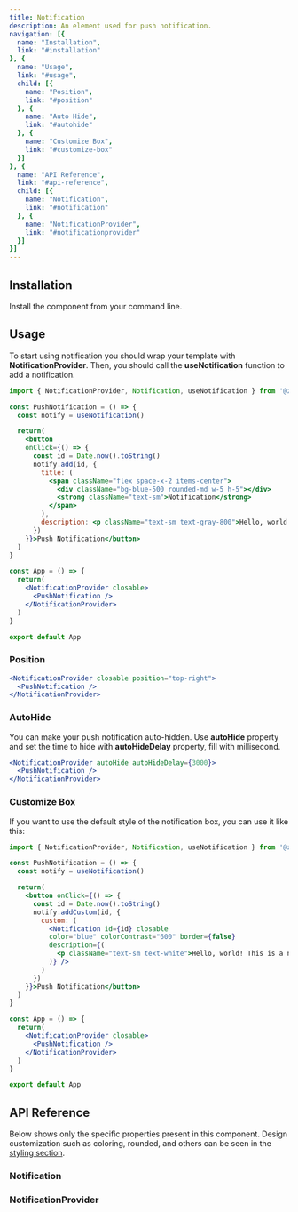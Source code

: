 ```yaml
---
title: Notification
description: An element used for push notification.
navigation: [{
  name: "Installation",
  link: "#installation"
}, {
  name: "Usage",
  link: "#usage",
  child: [{
    name: "Position",
    link: "#position"
  }, {
    name: "Auto Hide",
    link: "#autohide"
  }, {
    name: "Customize Box",
    link: "#customize-box"
  }]
}, {
  name: "API Reference",
  link: "#api-reference",
  child: [{
    name: "Notification",
    link: "#notification"
  }, {
    name: "NotificationProvider",
    link: "#notificationprovider"
  }]
}]
---
```


<PreviewNotification />

## Installation
Install the component from your command line.

<NpmInstall packageName="@zenbu-ui/notification" />

## Usage
To start using notification you should wrap your template with **NotificationProvider**. Then, you should call the **useNotification** function to add a notification.

```jsx
import { NotificationProvider, Notification, useNotification } from '@zenbu-ui/notification'

const PushNotification = () => {
  const notify = useNotification()

  return(
    <button
    onClick={() => {
      const id = Date.now().toString()
      notify.add(id, {
        title: (
          <span className="flex space-x-2 items-center">
            <div className="bg-blue-500 rounded-md w-5 h-5"></div>
            <strong className="text-sm">Notification</strong>
          </span>
        ),
        description: <p className="text-sm text-gray-800">Hello, world! This is a notification message.</p>
      })
    }}>Push Notification</button>
  )
}

const App = () => {
  return(
    <NotificationProvider closable>
      <PushNotification />
    </NotificationProvider>
  )
}

export default App
```

### Position
<PreviewNotificationPosition />

```jsx
<NotificationProvider closable position="top-right">
  <PushNotification />
</NotificationProvider>
```

### AutoHide
You can make your push notification auto-hidden. Use **autoHide** property and set the time to hide with **autoHideDelay** property, fill with millisecond.

<PreviewNotificationAutoHide />

```jsx
<NotificationProvider autoHide autoHideDelay={3000}>
  <PushNotification />
</NotificationProvider>
```

### Customize Box
If you want to use the default style of the notification box, you can use it like this:

<PreviewNotificationCustom />

```jsx
import { NotificationProvider, Notification, useNotification } from '@zenbu-ui/notification'

const PushNotification = () => {
  const notify = useNotification()

  return(
    <button onClick={() => {
      const id = Date.now().toString()
      notify.addCustom(id, {
        custom: (
          <Notification id={id} closable
          color="blue" colorContrast="600" border={false}
          description={(
            <p className="text-sm text-white">Hello, world! This is a notification message.</p>
          )} />
        )
      })
    }}>Push Notification</button>
  )
}

const App = () => {
  return(
    <NotificationProvider closable>
      <PushNotification />
    </NotificationProvider>
  )
}

export default App
```

## API Reference
Below shows only the specific properties present in this component. Design customization such as coloring, rounded, and others can be seen in the [styling section](/docs/styling).

### Notification
<NotificationProps />

### NotificationProvider
<NotificationProviderProps />
